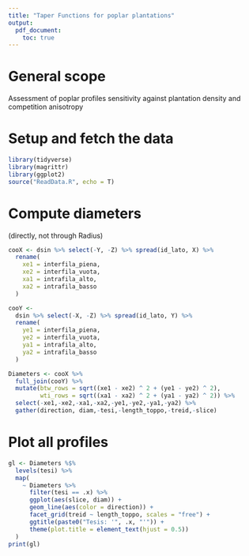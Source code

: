 ```yaml
---
title: "Taper Functions for poplar plantations"
output:
  pdf_document:
    toc: true
---
```

  
# General scope
Assessment of poplar profiles sensitivity against plantation density and competition anisotropy

# Setup and fetch the data

```r
library(tidyverse)
library(magrittr)
library(ggplot2)
source("ReadData.R", echo = T)

```


# Compute diameters
(directly, not through Radius)

```r

cooX <- dsin %>% select(-Y, -Z) %>% spread(id_lato, X) %>%
  rename(
    xe1 = interfila_piena,
    xe2 = interfila_vuota,
    xa1 = intrafila_alto,
    xa2 = intrafila_basso
  )

cooY <-
  dsin %>% select(-X, -Z) %>% spread(id_lato, Y) %>%
  rename(
    ye1 = interfila_piena,
    ye2 = interfila_vuota,
    ya1 = intrafila_alto,
    ya2 = intrafila_basso
  )

Diameters <- cooX %>%
  full_join(cooY) %>%
  mutate(btw_rows = sqrt((xe1 - xe2) ^ 2 + (ye1 - ye2) ^ 2),
         wti_rows = sqrt((xa1 - xa2) ^ 2 + (ya1 - ya2) ^ 2)) %>%
  select(-xe1,-xe2,-xa1,-xa2,-ye1,-ye2,-ya1,-ya2) %>%
  gather(direction, diam,-tesi,-length_toppo,-treid,-slice)

```

# Plot all profiles

```r
gl <- Diameters %$%
  levels(tesi) %>%
  map(
    ~ Diameters %>%
      filter(tesi == .x) %>%
      ggplot(aes(slice, diam)) +
      geom_line(aes(color = direction)) +
      facet_grid(treid ~ length_toppo, scales = "free") +
      ggtitle(paste0("Tesis: '", .x, "'")) +
      theme(plot.title = element_text(hjust = 0.5))
  )
print(gl)

```
